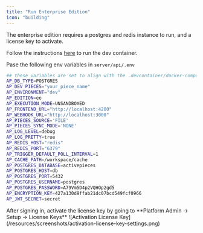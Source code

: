 ```yaml
---
title: "Run Enterprise Edition"
icon: "building"
---
```


The enterprise edition requires a postgres and redis instance to run, and a license key to activate.

<Steps>
<Step title="Run the dev container">

Follow the instructions [here](/developers/development-setup/dev-container) to run the dev container.
</Step>

<Step title="Add the following env variables in `server/api/.env`">

Pase the following env variables in `server/api/.env`

```bash
## these variables are set to align with the .devcontainer/docker-compose.yml file
AP_DB_TYPE=POSTGRES
AP_DEV_PIECES="your_piece_name"
AP_ENVIRONMENT="dev"
AP_EDITION=ee
AP_EXECUTION_MODE=UNSANDBOXED
AP_FRONTEND_URL="http://localhost:4200"
AP_WEBHOOK_URL="http://localhost:3000"
AP_PIECES_SOURCE='FILE'
AP_PIECES_SYNC_MODE='NONE'
AP_LOG_LEVEL=debug
AP_LOG_PRETTY=true
AP_REDIS_HOST="redis"
AP_REDIS_PORT="6379"
AP_TRIGGER_DEFAULT_POLL_INTERVAL=1
AP_CACHE_PATH=/workspace/cache
AP_POSTGRES_DATABASE=activepieces
AP_POSTGRES_HOST=db
AP_POSTGRES_PORT=5432
AP_POSTGRES_USERNAME=postgres
AP_POSTGRES_PASSWORD=A79Vm5D4p2VQHOp2gd5
AP_ENCRYPTION_KEY=427a130d9ffab21dc07bcd549fcf0966
AP_JWT_SECRET=secret
```

</Step>
<Step title="Activate Your License Key">
    After signing in, activate the license key by going to **Platform Admin -> Setup -> License Keys**
    ![Activation License Key](/resources/screenshots/activation-license-key-settings.png)
</Step>

</Steps>